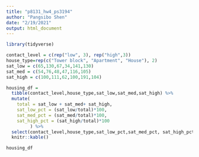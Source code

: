 ```yaml
---
title: "p8131_hw4_ps3194"
author: "Pangsibo Shen"
date: "2/19/2021"
output: html_document
---
```


```r
library(tidyverse)
```

```r
contact_level = c(rep("low", 3), rep("high",3))
house_type=rep(c("Tower block", "Apartment", "House"), 2)
sat_low = c(65,130,67,34,141,130)
sat_med = c(54,76,48,47,116,105)
sat_high = c(100,111,62,100,191,104)

housing_df =
  tibble(contact_level,house_type,sat_low,sat_med,sat_high) %>%
  mutate(
    total = sat_low + sat_med+ sat_high,
    sat_low_pct = (sat_low/total)*100,
    sat_med_pct = (sat_med/total)*100,
    sat_high_pct = (sat_high/total)*100
         ) %>%
  select(contact_level,house_type,sat_low_pct,sat_med_pct, sat_high_pct) %>%
  knitr::kable()

housing_df
```

